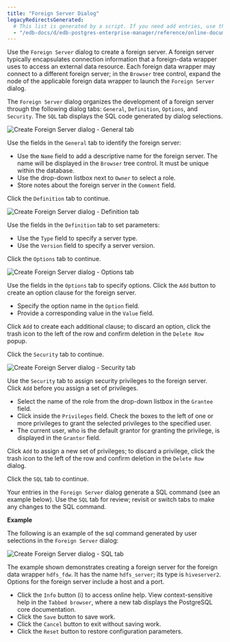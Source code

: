 ```yaml
---
title: "Foreign Server Dialog"
legacyRedirectsGenerated:
  # This list is generated by a script. If you need add entries, use the `legacyRedirects` key.
  - "/edb-docs/d/edb-postgres-enterprise-manager/reference/online-documentation/8.0/foreign_server_dialog.html"
---
```


<div id="foreign_server_dialog" class="registered_link"></div>

Use the `Foreign Server` dialog to create a foreign server. A foreign server typically encapsulates connection information that a foreign-data wrapper uses to access an external data resource. Each foreign data wrapper may connect to a different foreign server; in the `Browser` tree control, expand the node of the applicable foreign data wrapper to launch the `Foreign Server` dialog.

The `Foreign Server` dialog organizes the development of a foreign server through the following dialog tabs: `General`, `Definition`, `Options`, and `Security`. The `SQL` tab displays the SQL code generated by dialog selections.

![Create Foreign Server dialog - General tab](../../images/foreign_server_general.png)

Use the fields in the `General` tab to identify the foreign server:

-   Use the `Name` field to add a descriptive name for the foreign server. The name will be displayed in the `Browser` tree control. It must be unique within the database.
-   Use the drop-down listbox next to `Owner` to select a role.
-   Store notes about the foreign server in the `Comment` field.

Click the `Definition` tab to continue.

![Create Foreign Server dialog - Definition tab](../../images/foreign_server_definition.png)

Use the fields in the `Definition` tab to set parameters:

-   Use the `Type` field to specify a server type.
-   Use the `Version` field to specify a server version.

Click the `Options` tab to continue.

![Create Foreign Server dialog - Options tab](../../images/foreign_server_options.png)

Use the fields in the `Options` tab to specify options. Click the `Add` button to create an option clause for the foreign server.

-   Specify the option name in the `Option` field.
-   Provide a corresponding value in the `Value` field.

Click `Add` to create each additional clause; to discard an option, click the trash icon to the left of the row and confirm deletion in the `Delete Row` popup.

Click the `Security` tab to continue.

![Create Foreign Server dialog - Security tab](../../images/foreign_server_security.png)

Use the `Security` tab to assign security privileges to the foreign server. Click `Add` before you assign a set of privileges.

-   Select the name of the role from the drop-down listbox in the `Grantee` field.
-   Click inside the `Privileges` field. Check the boxes to the left of one or more privileges to grant the selected privileges to the specified user.
-   The current user, who is the default grantor for granting the privilege, is displayed in the `Grantor` field.

Click `Add` to assign a new set of privileges; to discard a privilege, click the trash icon to the left of the row and confirm deletion in the `Delete Row` dialog.

Click the `SQL` tab to continue.

Your entries in the `Foreign Server` dialog generate a SQL command (see an example below). Use the `SQL` tab for review; revisit or switch tabs to make any changes to the SQL command.

**Example**

The following is an example of the sql command generated by user selections in the `Foreign Server` dialog:

![Create Foreign Server dialog - SQL tab](../../images/foreign_server_sql.png)

The example shown demonstrates creating a foreign server for the foreign data wrapper `hdfs_fdw`. It has the name `hdfs_server`; its type is `hiveserver2`. Options for the foreign server include a host and a port.

-   Click the `Info` button (i) to access online help. View context-sensitive help in the `Tabbed browser`, where a new tab displays the PostgreSQL core documentation.
-   Click the `Save` button to save work.
-   Click the `Cancel` button to exit without saving work.
-   Click the `Reset` button to restore configuration parameters.
